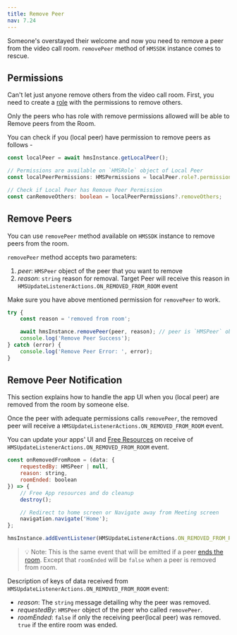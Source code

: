 ```yaml
---
title: Remove Peer
nav: 7.24
---
```


Someone's overstayed their welcome and now you need to remove a peer from the video call room. `removePeer` method of `HMSSDK` instance comes to rescue.

## Permissions

Can't let just anyone remove others from the video call room. First, you need to create a [role](../foundation/templates-and-roles) with the permissions to remove others.

Only the peers who has role with remove permissions allowed will be able to Remove peers from the Room.

You can check if you (local peer) have permission to remove peers as follows -

```ts
const localPeer = await hmsInstance.getLocalPeer();

// Permissions are available on `HMSRole` object of Local Peer
const localPeerPermissions: HMSPermissions = localPeer.role?.permissions;

// Check if Local Peer has Remove Peer Permission
const canRemoveOthers: boolean = localPeerPermissions?.removeOthers;
```

## Remove Peers

You can use `removePeer` method available on `HMSSDK` instance to remove peers from the room.

`removePeer` method accepts two parameters:

1. _peer_: `HMSPeer` object of the peer that you want to remove
2. _reason_: `string` reason for removal. Target Peer will receive this reason in `HMSUpdateListenerActions.ON_REMOVED_FROM_ROOM` event

Make sure you have above mentioned permission for `removePeer` to work.

```js
try {
    const reason = 'removed from room';

    await hmsInstance.removePeer(peer, reason); // peer is `HMSPeer` object of the peer to remove
    console.log('Remove Peer Success');
} catch (error) {
    console.log('Remove Peer Error: ', error);
}
```

## Remove Peer Notification

This section explains how to handle the app UI when you (local peer) are removed from the room by someone else.

Once the peer with adequate permissions calls `removePeer`, the removed peer will receive a `HMSUpdateListenerActions.ON_REMOVED_FROM_ROOM` event.

You can update your apps' UI and [Free Resources](./release-resources) on receive of `HMSUpdateListenerActions.ON_REMOVED_FROM_ROOM` event.

```js
const onRemovedFromRoom = (data: {
    requestedBy: HMSPeer | null,
    reason: string,
    roomEnded: boolean
}) => {
    // Free App resources and do cleanup
    destroy();

    // Redirect to home screen or Navigate away from Meeting screen
    navigation.navigate('Home');
};

hmsInstance.addEventListener(HMSUpdateListenerActions.ON_REMOVED_FROM_ROOM, onRemovedFromRoom);
```

> 💡 Note: This is the same event that will be emitted if a peer [ends the room](./end-room). Except that `roomEnded` will be `false` when a peer is removed from room.

Description of keys of data received from `HMSUpdateListenerActions.ON_REMOVED_FROM_ROOM` event:

-   _reason_: The `string` message detailing why the peer was removed.
-   _requestedBy_: `HMSPeer` object of the peer who called `removePeer`.
-   _roomEnded_: `false` if only the receiving peer(local peer) was removed. `true` if the entire room was ended.
